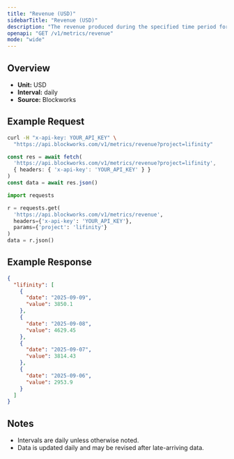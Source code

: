 ```yaml
---
title: "Revenue (USD)"
sidebarTitle: "Revenue (USD)"
description: "The revenue produced during the specified time period for given project."
openapi: "GET /v1/metrics/revenue"
mode: "wide"
---
```


## Overview

- **Unit:** USD
- **Interval:** daily
- **Source:** Blockworks

## Example Request

<CodeGroup>

```bash cURL
curl -H "x-api-key: YOUR_API_KEY" \
  "https://api.blockworks.com/v1/metrics/revenue?project=lifinity"
```

```typescript TypeScript
const res = await fetch(
  'https://api.blockworks.com/v1/metrics/revenue?project=lifinity',
  { headers: { 'x-api-key': 'YOUR_API_KEY' } }
)
const data = await res.json()
```

```python Python
import requests

r = requests.get(
  'https://api.blockworks.com/v1/metrics/revenue',
  headers={'x-api-key': 'YOUR_API_KEY'},
  params={'project': 'lifinity'}
)
data = r.json()
```

</CodeGroup>

## Example Response

```json
{
  "lifinity": [
    {
      "date": "2025-09-09",
      "value": 3850.1
    },
    {
      "date": "2025-09-08",
      "value": 4629.45
    },
    {
      "date": "2025-09-07",
      "value": 3814.43
    },
    {
      "date": "2025-09-06",
      "value": 2953.9
    }
  ]
}
```

## Notes
- Intervals are daily unless otherwise noted.
- Data is updated daily and may be revised after late-arriving data.